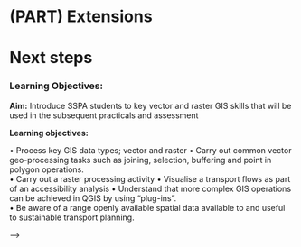 # (PART) Extensions {-}

# Next steps

### Learning Objectives: 
**Aim:** Introduce SSPA students to key vector and raster GIS skills that will be used in the subsequent practicals and assessment

**Learning objectives:**  

•	Process key GIS data types; vector and raster
•	Carry out common vector geo-processing tasks such as joining, selection, buffering and point in polygon operations.  
•	Carry out a raster processing activity 
•	Visualise a transport flows as part of an accessibility analysis 
•	Understand that more complex GIS operations can be achieved in QGIS by using “plug-ins”.  
•	Be aware of a range openly available spatial data available to and useful to sustainable transport planning.  


<!-- ### What is included in Part 2? -->

<!-- Part 2 contains information about key GIS processing tasks needed for the SSPA module.   -->



<!-- **NOTE:  Free and open source software such as QGIS changes between versions.  This means that what you see in this resource may look different to what you see in the version of QGIS you are using.** -->







<!-- # Next steps -->

<!-- Examples of programming languages with CLIs include Python and R; some R -->
<!-- <!-- and Python --> -->
<!-- code for plotting geographic data is illustrated below. -->

<!-- ```{r, echo=TRUE, message=FALSE, warning=FALSE, fig.height=3} -->
<!-- library(sf) -->
<!-- nc = read_sf(system.file("shape/nc.shp", package="sf")) -->
<!-- plot(nc) -->
<!-- ``` -->




<!-- # More Features -->



<!-- ## Attribute calculations -->

<!-- New attributes can be added to datasets with the Calculator... -->


<!-- ## Spatial subsetting -->


<!-- ## Geoprocessing Tool Box -->


<!-- ## Summary  -->

